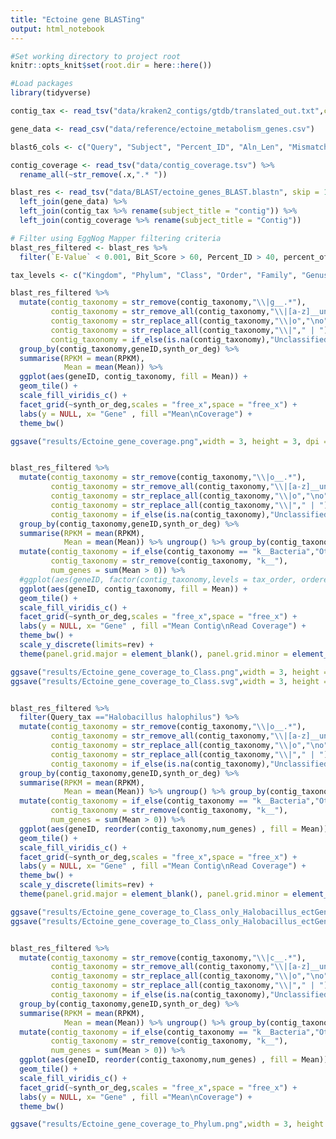 ```yaml
---
title: "Ectoine gene BLASTing"
output: html_notebook
---
```


```r
#Set working directory to project root
knitr::opts_knit$set(root.dir = here::here())

#Load packages
library(tidyverse)
```


```r
contig_tax <- read_tsv("data/kraken2_contigs/gtdb/translated_out.txt",col_names = c("contig","contig_taxonomy"))
```



```r
gene_data <- read_csv("data/reference/ectoine_metabolism_genes.csv")

blast6_cols <- c("Query", "Subject", "Percent_ID", "Aln_Len", "Mismatch", "Gap", "Query_Start", "Query_Stop", "Subject_Start", "Subject_Stop", "E-Value", "Bit_Score", "percent_of_query_aligned", "subject_title","aligned_qeuery_seq", "aligned_subject_seq")

contig_coverage <- read_tsv("data/contig_coverage.tsv") %>% 
  rename_all(~str_remove(.x,".* "))

blast_res <- read_tsv("data/BLAST/ectoine_genes_BLAST.blastn", skip = 1,col_types = "ccdiddiiiidddccc", col_names = blast6_cols) %>% 
  left_join(gene_data) %>% 
  left_join(contig_tax %>% rename(subject_title = "contig")) %>% 
  left_join(contig_coverage %>% rename(subject_title = "Contig"))

# Filter using EggNog Mapper filtering criteria
blast_res_filtered <- blast_res %>% 
  filter(`E-Value` < 0.001, Bit_Score > 60, Percent_ID > 40, percent_of_query_aligned > 20) 

tax_levels <- c("Kingdom", "Phylum", "Class", "Order", "Family", "Genus", "Species")

blast_res_filtered %>% 
  mutate(contig_taxonomy = str_remove(contig_taxonomy,"\\|g__.*"),
         contig_taxonomy = str_remove_all(contig_taxonomy,"\\|[a-z]__unassigned"),
         contig_taxonomy = str_replace_all(contig_taxonomy,"\\|o","\no"),
         contig_taxonomy = str_replace_all(contig_taxonomy,"\\|"," | "),
         contig_taxonomy = if_else(is.na(contig_taxonomy),"Unclassified",contig_taxonomy)) %>% 
  group_by(contig_taxonomy,geneID,synth_or_deg) %>% 
  summarise(RPKM = mean(RPKM),
            Mean = mean(Mean)) %>%
  ggplot(aes(geneID, contig_taxonomy, fill = Mean)) +
  geom_tile() + 
  scale_fill_viridis_c() +
  facet_grid(~synth_or_deg,scales = "free_x",space = "free_x") +
  labs(y = NULL, x= "Gene" , fill ="Mean\nCoverage") +
  theme_bw()

ggsave("results/Ectoine_gene_coverage.png",width = 3, height = 3, dpi = 600, scale = 3)


blast_res_filtered %>% 
  mutate(contig_taxonomy = str_remove(contig_taxonomy,"\\|o__.*"),
         contig_taxonomy = str_remove_all(contig_taxonomy,"\\|[a-z]__unassigned"),
         contig_taxonomy = str_replace_all(contig_taxonomy,"\\|o","\no"),
         contig_taxonomy = str_replace_all(contig_taxonomy,"\\|"," | "),
         contig_taxonomy = if_else(is.na(contig_taxonomy),"Unclassified",contig_taxonomy)) %>% 
  group_by(contig_taxonomy,geneID,synth_or_deg) %>% 
  summarise(RPKM = mean(RPKM),
            Mean = mean(Mean)) %>% ungroup() %>% group_by(contig_taxonomy) %>% 
  mutate(contig_taxonomy = if_else(contig_taxonomy == "k__Bacteria","Other Bacteria",contig_taxonomy),
         contig_taxonomy = str_remove(contig_taxonomy, "k__"),
         num_genes = sum(Mean > 0)) %>% 
  #ggplot(aes(geneID, factor(contig_taxonomy,levels = tax_order, ordered = TRUE) , fill = Mean)) +
  ggplot(aes(geneID, contig_taxonomy, fill = Mean)) +
  geom_tile() + 
  scale_fill_viridis_c() +
  facet_grid(~synth_or_deg,scales = "free_x",space = "free_x") +
  labs(y = NULL, x= "Gene" , fill ="Mean Contig\nRead Coverage") +
  theme_bw() +
  scale_y_discrete(limits=rev) +
  theme(panel.grid.major = element_blank(), panel.grid.minor = element_blank())

ggsave("results/Ectoine_gene_coverage_to_Class.png",width = 3, height = 1.5, scale = 3.5, type = "cairo")
ggsave("results/Ectoine_gene_coverage_to_Class.svg",width = 3, height = 1.5, dpi = 600, scale = 3.5)


blast_res_filtered %>% 
  filter(Query_tax =="Halobacillus halophilus") %>% 
  mutate(contig_taxonomy = str_remove(contig_taxonomy,"\\|o__.*"),
         contig_taxonomy = str_remove_all(contig_taxonomy,"\\|[a-z]__unassigned"),
         contig_taxonomy = str_replace_all(contig_taxonomy,"\\|o","\no"),
         contig_taxonomy = str_replace_all(contig_taxonomy,"\\|"," | "),
         contig_taxonomy = if_else(is.na(contig_taxonomy),"Unclassified",contig_taxonomy)) %>% 
  group_by(contig_taxonomy,geneID,synth_or_deg) %>% 
  summarise(RPKM = mean(RPKM),
            Mean = mean(Mean)) %>% ungroup() %>% group_by(contig_taxonomy) %>% 
  mutate(contig_taxonomy = if_else(contig_taxonomy == "k__Bacteria","Other Bacteria",contig_taxonomy),
         contig_taxonomy = str_remove(contig_taxonomy, "k__"),
         num_genes = sum(Mean > 0)) %>% 
  ggplot(aes(geneID, reorder(contig_taxonomy,num_genes) , fill = Mean)) +
  geom_tile() + 
  scale_fill_viridis_c() +
  facet_grid(~synth_or_deg,scales = "free_x",space = "free_x") +
  labs(y = NULL, x= "Gene" , fill ="Mean Contig\nRead Coverage") +
  theme_bw() +
  scale_y_discrete(limits=rev) +
  theme(panel.grid.major = element_blank(), panel.grid.minor = element_blank())

ggsave("results/Ectoine_gene_coverage_to_Class_only_Halobacillus_ectGenes.png",width = 3, height = 1.5, dpi = 600, scale = 2.5)
ggsave("results/Ectoine_gene_coverage_to_Class_only_Halobacillus_ectGenes.svg",width = 3, height = 1.5, dpi = 600, scale = 2.5)


blast_res_filtered %>% 
  mutate(contig_taxonomy = str_remove(contig_taxonomy,"\\|c__.*"),
         contig_taxonomy = str_remove_all(contig_taxonomy,"\\|[a-z]__unassigned"),
         contig_taxonomy = str_replace_all(contig_taxonomy,"\\|o","\no"),
         contig_taxonomy = str_replace_all(contig_taxonomy,"\\|"," | "),
         contig_taxonomy = if_else(is.na(contig_taxonomy),"Unclassified",contig_taxonomy)) %>% 
  group_by(contig_taxonomy,geneID,synth_or_deg) %>% 
  summarise(RPKM = mean(RPKM),
            Mean = mean(Mean)) %>% ungroup() %>% group_by(contig_taxonomy) %>% 
  mutate(contig_taxonomy = if_else(contig_taxonomy == "k__Bacteria","Other Bacteria",contig_taxonomy),
         contig_taxonomy = str_remove(contig_taxonomy, "k__"),
         num_genes = sum(Mean > 0)) %>% 
  ggplot(aes(geneID, reorder(contig_taxonomy,num_genes) , fill = Mean)) +
  geom_tile() + 
  scale_fill_viridis_c() +
  facet_grid(~synth_or_deg,scales = "free_x",space = "free_x") +
  labs(y = NULL, x= "Gene" , fill ="Mean\nCoverage") +
  theme_bw()

ggsave("results/Ectoine_gene_coverage_to_Phylum.png",width = 3, height = 1.2, dpi = 600, scale = 3)

```

